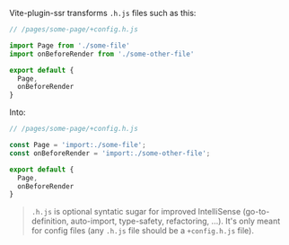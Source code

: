 Vite-plugin-ssr transforms `.h.js` files such as this:

```js
// /pages/some-page/+config.h.js

import Page from './some-file'
import onBeforeRender from './some-other-file'

export default {
  Page,
  onBeforeRender
}
```

Into:

```js
// /pages/some-page/+config.h.js

const Page = 'import:./some-file';
const onBeforeRender = 'import:./some-other-file';

export default {
  Page,
  onBeforeRender
}
```

> `.h.js` is optional syntatic sugar for improved IntelliSense (go-to-definition, auto-import, type-safety, refactoring, ...). It's only meant for config files (any `.h.js` file should be a `+config.h.js` file).

